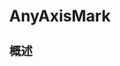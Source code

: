 # AnyAxisMark

<ToBePolishedAfterTranslation />

<OriginalSource
  title="AnyAxisMark"
  url="https://developer.apple.com/documentation/charts/anyaxismark"
  summary="打字擦除的轴标记"
/>

## 概述
